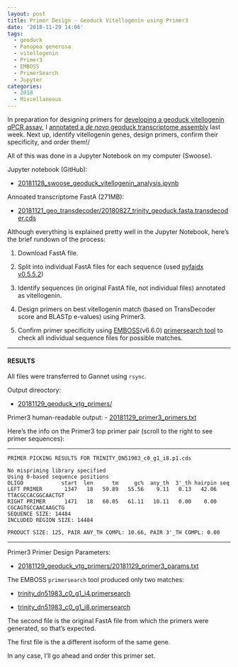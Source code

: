 ```yaml
---
layout: post
title: Primer Design - Geoduck Vitellogenin using Primer3
date: '2018-11-29 14:06'
tags:
  - geoduck
  - Panopea generosa
  - vitellogenin
  - Primer3
  - EMBOSS
  - PrimerSearch
  - Jupyter
categories:
  - 2018
  - Miscellaneous
---
```

In preparation for designing primers for [developing a geoduck vitellogenin qPCR assay](https://github.com/RobertsLab/resources/issues/491), I [annotated a _de novo_ geoduck transcriptome assembly](https://robertslab.github.io/sams-notebook/posts/2018/2018-11-21-Annotation-Geoduck-Transcritpome-with-TransDecoder.html) last week. Next up, identify vitellogenin genes, design primers, confirm their specificity, and order them!/

All of this was done in a Jupyter Notebook on my computer (Swoose).


Jupyter notebook (GitHub):

- [20181128_swoose_geoduck_vitellogenin_analysis.ipynb](https://github.com/RobertsLab/code/blob/master/notebooks/sam/20181128_swoose_geoduck_vitellogenin_analysis.ipynb)

Annoated transcriptome FastA (271MB):

- [20181121_geo_transdecoder/20180827_trinity_geoduck.fasta.transdecoder.cds](https://gannet.fish.washington.edu/Atumefaciens/20181121_geo_transdecoder/20180827_trinity_geoduck.fasta.transdecoder.cds)

Although everything is explained pretty well in the Jupyter Notebook, here's the brief rundown of the process:

1. Download FastA file.

2. Split into individual FastA files for each sequence (used [pyfaidx v0.5.5.2](https://github.com/mdshw5/pyfaidx))

3. Identify sequences (in original FastA file, not individual files) annotated as vitellogenin.

4. Design primers on best vitellogenin match (based on TransDecoder score and BLASTp e-values) using Primer3.

5. Confirm primer specificity using [EMBOSS](https://emboss.sourceforge.net/download/)(v6.6.0) [primersearch tool](http://emboss.sourceforge.net/apps/cvs/emboss/apps/primersearch.html) to check all individual sequence files for possible matches.

---

#### RESULTS
All files were transferred to Gannet using ```rsync```.

Output direoctory:

- [20181129_geoduck_vtg_primers/](https://gannet.fish.washington.edu/Atumefaciens/20181129_geoduck_vtg_primers/)


Primer3 human-readable output:
- [20181129_primer3_primers.txt](https://gannet.fish.washington.edu/Atumefaciens/20181129_geoduck_vtg_primers/20181129_primer3_primers.txt)

Here's the info on the Primer3 top primer pair (scroll to the right to see primer sequences):

---

```
PRIMER PICKING RESULTS FOR TRINITY_DN51983_c0_g1_i8.p1.cds

No mispriming library specified
Using 0-based sequence positions
OLIGO            start  len      tm     gc%  any_th  3'_th hairpin seq
LEFT PRIMER       1347   18   59.89   55.56    9.11   0.13   42.06 TTACGCCACGGCAACTGT
RIGHT PRIMER      1471   18   60.05   61.11   10.11   0.00    0.00 CGCAGTGCCAACAAGCTG
SEQUENCE SIZE: 14484
INCLUDED REGION SIZE: 14484

PRODUCT SIZE: 125, PAIR ANY_TH COMPL: 10.66, PAIR 3'_TH COMPL: 0.00
```
---

Primer3 Primer Design Parameters:

- [20181129_geoduck_vtg_primers/20181129_primer3_params.txt](https://gannet.fish.washington.edu/Atumefaciens/20181129_geoduck_vtg_primers/20181129_primer3_params.txt)

The EMBOSS ```primersearch``` tool produced only two matches:

- [trinity_dn51983_c0_g1_i4.primersearch](https://gannet.fish.washington.edu/Atumefaciens/20181129_geoduck_vtg_primers/trinity_dn51983_c0_g1_i4.primersearch)

- [trinity_dn51983_c0_g1_i8.primersearch](https://gannet.fish.washington.edu/Atumefaciens/20181129_geoduck_vtg_primers/trinity_dn51983_c0_g1_i8.primersearch)

The second file is the original FastA file from which the primers were generated, so that's expected.

The first file is the a different isoform of the same gene.

In any case, I'll go ahead and order this primer set.
